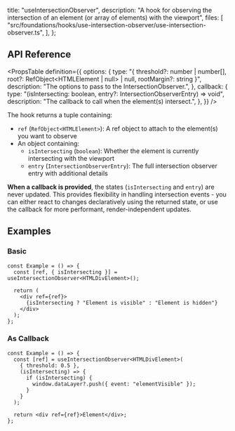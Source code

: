   title: "useIntersectionObserver",
  description:
    "A hook for observing the intersection of an element (or array of elements) with the viewport",
  files: [
    "src/foundations/hooks/use-intersection-observer/use-intersection-observer.ts",
  ],
};

## API Reference

<PropsTable
  definition={{
    options: {
      type: "{ threshold?: number | number[], root?: RefObject<HTMLElement | null> | null, rootMargin?: string }",
      description: "The options to pass to the IntersectionObserver.",
    },
    callback: {
      type: "(isIntersecting: boolean, entry?: IntersectionObserverEntry) => void",
      description: "The callback to call when the element(s) intersect.",
    },
  }}
/>

The hook returns a tuple containing:

- `ref` (`RefObject<HTMLElement>`): A ref object to attach to the element(s) you want to observe
- An object containing:
  - `isIntersecting` (`boolean`): Whether the element is currently intersecting with the viewport
  - `entry` (`IntersectionObserverEntry`): The full intersection observer entry with additional details

**When a callback is provided**, the states (`isIntersecting` and `entry`) are never updated. This provides flexibility in handling intersection events - you can either react to changes declaratively using the returned state, or use the callback for more performant, render-independent updates.

## Examples

### Basic

```tsx
const Example = () => {
  const [ref, { isIntersecting }] = useIntersectionObserver<HTMLDivElement>();

  return (
    <div ref={ref}>
      {isIntersecting ? "Element is visible" : "Element is hidden"}
    </div>
  );
};
```

### As Callback

```tsx
const Example = () => {
  const [ref] = useIntersectionObserver<HTMLDivElement>(
    { threshold: 0.5 },
    (isIntersecting) => {
      if (isIntersecting) {
        window.dataLayer?.push({ event: "elementVisible" });
      }
    }
  );

  return <div ref={ref}>Element</div>;
};
```
